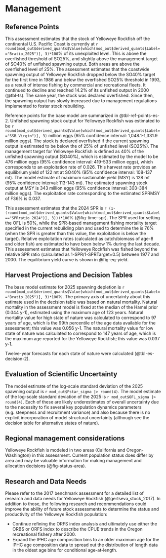 # Management 

## Reference Points

<!-- 1. Unfished spawning stock biomass, summary age biomass, and recruitment, along with unfished spawning stock output.  -->
<!-- 2. Reference points based on B40% for rockfish and round fish and on B25% for flatfish (spawning biomass and/or output, SPR, exploitation rate, equilibrium yield).  -->
<!-- 3.   Reference points based on default SPR proxy (spawning biomass and/or output, SPR, exploitation rate, equilibrium yield).  -->
<!-- 4. Reference points based on MSY (if estimated) (spawning biomass and/or output, SPR, exploitation rate, equilibrium yield).  -->
<!-- 5. Equilibrium yield curve showing various BMSY proxies.   -->

This assessment estimates that the stock of Yelloweye Rockfish off the continental U.S. Pacific Coast is currently at `r round(mod_out$derived_quants$Value[which(mod_out$derived_quants$Label=="Bratio_2025")], 3)*100`% of its unexploited level. This is above the overfished threshold of SO25%, and slightly above the management target of SO40% of unfished spawning output. Both areas are above the overfished level of 25%. The assessment estimates that the coastwide spawning output of Yelloweye Rockfish dropped below the SO40% target for the first time in 1986 and below the overfished SO25% threshold in 1993, as a result of intense fishing by commercial and recreational fleets. It continued to decline and reached 14.2% of its unfished output in 2000 (@tbl-ts). The same year, the stock was declared overfished. Since then, the spawning output has slowly increased due to management regulations implemented to foster stock rebuilding.

Reference points for the base model are summarized in @tbl-ref-points-es-2. Unfished spawning stock output for Yelloweye Rockfish was estimated to be `r round(mod_out$derived_quants$Value[which(mod_out$derived_quants$Label=="SSB_Virgin")], 3)` million eggs (95% confidence interval: 1,048.1-1,331.9 million eggs). The stock is declared overfished if the current spawning output is estimated to be below the \gls{msst} of 25% of unfished level (SO25%). The management target for Yelloweye Rockfish is defined as 40% of the unfished spawning output (SO40%), which is estimated by the model to be 476 million eggs (95% confidence interval: 419-533 million eggs), which corresponds to an exploitation rate of 0.026. This harvest rate provides an equilibrium yield of 122 mt at SO40% (95% confidence interval: 108-137 mt). The model estimate of maximum sustainable yield (MSY) is 128 mt (95% confidence interval: 113-143 mt). The estimated spawning stock output at MSY is 343 million eggs (95% confidence interval: 303-384 million eggs). The exploitation rate corresponding to the estimated SPRMSY of F36% is 0.037.

This assessment estimates that the 2024 SPR is `r (1-(round(mod_out$derived_quants$Value[which(mod_out$derived_quants$Label=="SPRratio_2024")], 3)))*100`% (@fig-time-spr). The SPR used for setting the OFL is 50%, while the SPR-based management fishing mortality target specified in the current rebuilding plan and used to determine the \gls{acl} is 76% (when the SPR is greater than this value, the exploitation is below the target). Relative exploitation rates (calculated as catch/biomass of age-8 and older fish) are estimated to have been below 1% during the last decade. This assessment estimates that Yelloweye Rockfish was fished beyond the relative SPR ratio (calculated as 1-SPR/1-SPRTarget=0.5) between 1977 and 2000. The equilibrium yield curve is shown in @fig-eq-yield.

## Harvest Projections and Decision Tables

The base model estimate for 2025 spawning depletion is `r round(mod_out$derived_quants$Value[which(mod_out$derived_quants$Label=="Bratio_2025")], 3)*100`%. The primary axis of uncertainty about this estimate used in the decision table was based on natural mortality. Natural mortality in the assessment model is fixed at the median of the Hamel prior (0.044 y-1), estimated using the maximum age of 123 years. Natural mortality value for high state of nature was calculated to correspond to 97 years of age, which is the 99th percentile of the age data available for the assessment; this value was 0.056 y-1. The natural mortality value for low state of nature was calculated to correspond to 147 years of age, which is the maximum age reported for the Yelloweye Rockfish; this value was 0.037 y-1.

Twelve-year forecasts for each state of nature were calculated (@tbl-es-decision-2).

## Evaluation of Scientific Uncertainty

The model estimate of the log-scale standard deviation of the 2025 spawning output is `r mod_out$Pstar_sigma |> round(4)`. The model estimate of the log-scale standard deviation of the 2025 \gls{ofl} is `r mod_out$OFL_sigma |> round(4)`. Each of these are likely underestimates of overall uncertainty due to the necessity to fix several key population dynamics parameters (e.g. steepness and recruitment variance) and also because there is no explicit incorporation of model structural uncertainty (although see the decision table for alternative states of nature).

## Regional management considerations

Yelloweye Rockfish is modeled in two areas (California and Oregon-Washington) in this assessment. Current population status does differ by area and may be valuable information for making management and allocation decisions (@fig-status-area).

## Research and Data Needs

<!-- 1. Describe progress on Research and Data Needs items identified in the most recent previous stock assessment document and associated STAR panel report.  -->
<!-- 2. Describe new research and data needs and specify their priority (high, medium, low).  -->

Please refer to the 2017 benchmark assessment for a detailed list of research and data needs for Yelloweye Rockfish (@gertseva_stock_2017). In addition to those, the following research and recommendations could improve the ability of future stock assessments to determine the status and productivity of the Yelloweye Rockfish population:

-	Continue refining the ORFS index analysis and ultimately use either the ORBS or ORFS index to describe the CPUE trends in the Oregon recreational fishery after 2000.
-	Expand the IPHC age composition bins to an older maximum age for the IPHC age composition data to spread out the distribution of length data in the oldest age bins for conditional age-at-length.